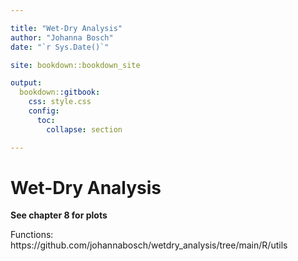 ```yaml
---

title: "Wet-Dry Analysis"
author: "Johanna Bosch"
date: "`r Sys.Date()`"

site: bookdown::bookdown_site

output: 
  bookdown::gitbook:
    css: style.css
    config:
      toc:
        collapse: section

---
```


# Wet-Dry Analysis

**See chapter 8 for plots**

Functions: https://github.com/johannabosch/wetdry_analysis/tree/main/R/utils